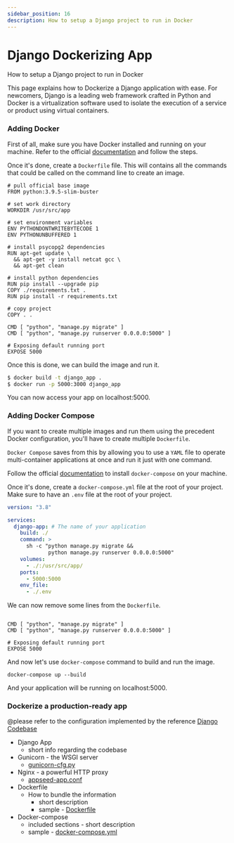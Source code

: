 ```yaml
---
sidebar_position: 16
description: How to setup a Django project to run in Docker
---
```


# Django Dockerizing App

<SubHeading>How to setup a Django project to run in Docker</SubHeading>

This page explains how to Dockerize a Django application with ease. For newcomers, Django is a leading web framework crafted in Python and Docker is a virtualization software used to isolate the execution of a service or product using virtual containers.&#x20;

### Adding Docker

First of all, make sure you have Docker installed and running on your machine. Refer to the official [documentation](https://docs.docker.com/engine/install/) and follow the steps.

Once it's done, create a `Dockerfile` file. This will contains all the commands that could be called on the command line to create an image.

```
# pull official base image
FROM python:3.9.5-slim-buster

# set work directory
WORKDIR /usr/src/app

# set environment variables
ENV PYTHONDONTWRITEBYTECODE 1
ENV PYTHONUNBUFFERED 1

# install psycopg2 dependencies
RUN apt-get update \
  && apt-get -y install netcat gcc \
  && apt-get clean

# install python dependencies
RUN pip install --upgrade pip
COPY ./requirements.txt .
RUN pip install -r requirements.txt

# copy project
COPY . .

CMD [ "python", "manage.py migrate" ]
CMD [ "python", "manage.py runserver 0.0.0.0:5000" ]

# Exposing default running port
EXPOSE 5000
```

Once this is done, we can build the image and run it.&#x20;

```bash
$ docker build -t django_app .
$ docker run -p 5000:3000 django_app
```

You can now access your app on localhost:5000.

### Adding Docker Compose

If you want to create multiple images and run them using the precedent Docker configuration, you'll have to create multiple `Dockerfile`.&#x20;

`Docker Compose` saves from this by allowing you to use a `YAML` file to operate multi-container applications at once and run it just with one command.&#x20;

Follow the official [documentation](https://docs.docker.com/compose/install/) to install `docker-compose` on your machine.

Once it's done, create a `docker-compose.yml` file at the root of your project. Make sure to have an `.env` file at the root of your project.&#x20;

```yaml
version: "3.8"

services:
  django-app: # The name of your application
    build: ./
    command: >
      sh -c "python manage.py migrate &&
             python manage.py runserver 0.0.0.0:5000"
    volumes:
      - ./:/usr/src/app/
    ports:
      - 5000:5000
    env_file:
      - ./.env
```

We can now remove some lines from the `Dockerfile`.

```

CMD [ "python", "manage.py migrate" ]
CMD [ "python", "manage.py runserver 0.0.0.0:5000" ]

# Exposing default running port
EXPOSE 5000
```

And now let's use `docker-compose` command to build and run the image.

```
docker-compose up --build
```

And your application will be running on localhost:5000.

### Dockerize a production-ready app

@please refer to the configuration implemented by the reference [Django Codebase](https://github.com/app-generator/boilerplate-code-django-dashboard)

- Django App
  - short info regarding the codebase
- Gunicorn - the WSGI server
  - &#x20;[gunicorn-cfg.py](https://github.com/app-generator/boilerplate-code-django-dashboard/blob/master/gunicorn-cfg.py)
- Nginx - a powerful HTTP proxy&#x20;
  - &#x20;[appseed-app.conf](https://github.com/app-generator/boilerplate-code-django-dashboard/blob/master/nginx/appseed-app.conf)
- Dockerfile
  - How to bundle the information&#x20;
    - short description
    - sample - [Dockerfile](https://github.com/app-generator/boilerplate-code-django-dashboard/blob/master/Dockerfile)
- Docker-compose
  - included sections - short description
  - sample - [docker-compose.yml](https://github.com/app-generator/boilerplate-code-django-dashboard/blob/master/docker-compose.yml)
